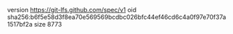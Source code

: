 version https://git-lfs.github.com/spec/v1
oid sha256:b6f5e58d3f8ea70e569569bcdbc026bfc44ef46cd6c4a0f97e70f37a1517bf2a
size 8773
